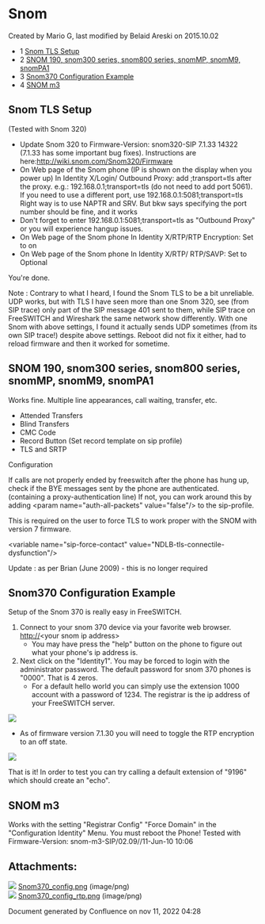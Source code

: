 
# Snom 

 Created by  Mario G, last modified by  Belaid Areski on 2015.10.02

* 1 [Snom TLS Setup](#snom-tls-setup)
* 2 [SNOM 190, snom300 series, snom800 series, snomMP, snomM9, snomPA1](#snom-190-snom300-series-snom800-series-snommp-snomm9-snompa1)
* 3 [Snom370 Configuration Example](#snom370-configuration-example)
* 4 [SNOM m3](#snom-m3)

## Snom TLS Setup

(Tested with Snom 320)

* Update Snom 320 to Firmware-Version: snom320-SIP 7.1.33 14322 (7.1.33 has some important bug fixes). Instructions are here:<http://wiki.snom.com/Snom320/Firmware>
* On Web page of the Snom phone (IP is shown on the display when you power up) In Identity X/Login/ Outbound Proxy: add ;transport=tls after the proxy. e.g.: 192.168.0.1;transport=tls (do not need to add port 5061). If you need to use a different port, use 192.168.0.1:5081;transport=tls Right way is to use NAPTR and SRV. But bkw says specifying the port number should be fine, and it works
* Don't forget to enter 192.168.0.1:5081;transport=tls as "Outbound Proxy" or you will experience hangup issues.
* On Web page of the Snom phone In Identity X/RTP/RTP Encryption: Set to on
* On Web page of the Snom phone In Identity X/RTP/ RTP/SAVP: Set to Optional

You're done.

Note : Contrary to what I heard, I found the Snom TLS to be a bit unreliable. UDP works, but with TLS I have seen more than one Snom 320, see (from SIP trace) only part of the SIP message 401 sent to them, while SIP trace on FreeSWITCH and Wireshark the same network show differently. With one Snom with above settings, I found it actually sends UDP sometimes (from its own SIP trace!) despite above settings. Reboot did not fix it either, had to reload firmware and then it worked for sometime.

## SNOM 190, snom300 series, snom800 series, snomMP, snomM9, snomPA1

Works fine. Multiple line appearances, call waiting, transfer, etc.

* Attended Transfers
* Blind Transfers
* CMC Code
* Record Button (Set record template on sip profile)
* TLS and SRTP

Configuration

If calls are not properly ended by freeswitch after the phone has hung up, check if the BYE messages sent by the phone are authenticated. (containing a proxy-authentication line) If not, you can work around this by adding &lt;param name="auth-all-packets" value="false"/> to the sip-profile.

This is required on the user to force TLS to work proper with the SNOM with version 7 firmware.

&lt;variable name="sip-force-contact" value="NDLB-tls-connectile-dysfunction"/>

Update : as per Brian (June 2009) - this is no longer required 

## Snom370 Configuration Example

Setup of the Snom 370 is really easy in FreeSWITCH.

1. Connect to your snom 370 device via your favorite web browser. [http://](https://confluence.freeswitch.org/http:/)&lt;your snom ip address>  
   * You may have press the "help" button on the phone to figure out what your phone's ip address is.
2. Next click on the "Identity1". You may be forced to login with the administrator password. The default password for snom 370 phones is "0000". That is 4 zeros.  
   * For a default hello world you can simply use the extension 1000 account with a password of 1234\. The registrar is the ip address of your FreeSWITCH server.

![](/attachments/1966934/9634329.png)

* As of firmware version 7.1.30 you will need to toggle the RTP encryption to an off state.

![](/attachments/1966934/9634330.png)

That is it! In order to test you can try calling a default extension of "9196" which should create an "echo".

## SNOM m3

Works with the setting "Registrar Config" "Force Domain" in the "Configuration Identity" Menu. You must reboot the Phone! Tested with Firmware-Version: snom-m3-SIP/02.09//11-Jun-10 10:06

## Attachments:

![](/images/icons/bullet_blue.gif) [Snom370\_config.png](/attachments/1966934/9634329.png) (image/png)  
![](/images/icons/bullet_blue.gif) [Snom370\_config\_rtp.png](/attachments/1966934/9634330.png) (image/png)  

Document generated by Confluence on nov 11, 2022 04:28
